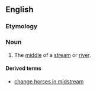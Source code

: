 ==English==

===Etymology===
{{prefix|en|mid|stream}}

===Noun===
{{en-noun|-|s}}

# The [[middle]] of a [[stream]] or [[river]].

====Derived terms====
* [[change horses in midstream]]